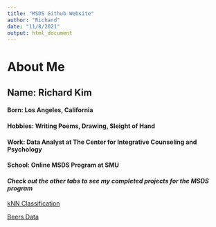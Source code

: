 ```yaml
---
title: "MSDS Github Website"
author: "Richard"
date: "11/8/2021"
output: html_document
---
```


# About Me
## Name: Richard Kim

#### Born: Los Angeles, California
#### Hobbies: Writing Poems, Drawing, Sleight of Hand
#### Work: Data Analyst at The Center for Integrative Counseling and Psychology
#### School: Online MSDS Program at SMU

#### *Check out the other tabs to see my completed projects for the MSDS program*

[kNN Classification](https://richkim.shinyapps.io/CreditShiny/)

[Beers Data](https://richkim.shinyapps.io/BeersShiny/)
